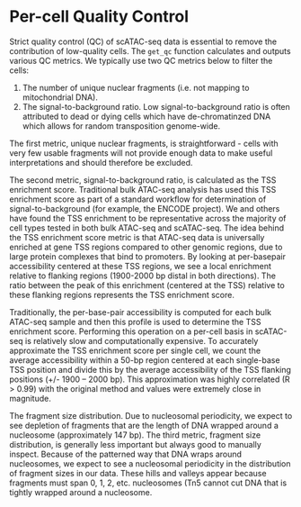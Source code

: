 # Per-cell Quality Control

Strict quality control (QC) of scATAC-seq data is essential to
remove the contribution of low-quality cells.
The `get_qc` function calculates and outputs various QC metrics.
We typically use two QC metrics below to filter the cells:

1. The number of unique nuclear fragments (i.e. not mapping to mitochondrial DNA).
2. The signal-to-background ratio. Low signal-to-background ratio is often attributed to dead or dying cells which have de-chromatinzed DNA which allows for random transposition genome-wide.

The first metric, unique nuclear fragments, is straightforward - cells with very few usable fragments will not provide enough data to make useful interpretations and should therefore be excluded.

The second metric, signal-to-background ratio, is calculated as the TSS enrichment score. Traditional bulk ATAC-seq analysis has used this TSS enrichment score as part of a standard workflow for determination of signal-to-background (for example, the ENCODE project). We and others have found the TSS enrichment to be representative across the majority of cell types tested in both bulk ATAC-seq and scATAC-seq. The idea behind the TSS enrichment score metric is that ATAC-seq data is universally enriched at gene TSS regions compared to other genomic regions, due to large protein complexes that bind to promoters. By looking at per-basepair accessibility centered at these TSS regions, we see a local enrichment relative to flanking regions (1900-2000 bp distal in both directions). The ratio between the peak of this enrichment (centered at the TSS) relative to these flanking regions represents the TSS enrichment score.

Traditionally, the per-base-pair accessibility is computed for each bulk ATAC-seq sample and then this profile is used to determine the TSS enrichment score. Performing this operation on a per-cell basis in scATAC-seq is relatively slow and computationally expensive. To accurately approximate the TSS enrichment score per single cell, we count the average accessibility within a 50-bp region centered at each single-base TSS position and divide this by the average accessibility of the TSS flanking positions (+/- 1900 – 2000 bp). This approximation was highly correlated (R > 0.99) with the original method and values were extremely close in magnitude.

The fragment size distribution. Due to nucleosomal periodicity, we expect to see depletion of fragments that are the length of DNA wrapped around a nucleosome (approximately 147 bp).
The third metric, fragment size distribution, is generally less important but always good to manually inspect. Because of the patterned way that DNA wraps around nucleosomes, we expect to see a nucleosomal periodicity in the distribution of fragment sizes in our data. These hills and valleys appear because fragments must span 0, 1, 2, etc. nucleosomes (Tn5 cannot cut DNA that is tightly wrapped around a nucleosome.
